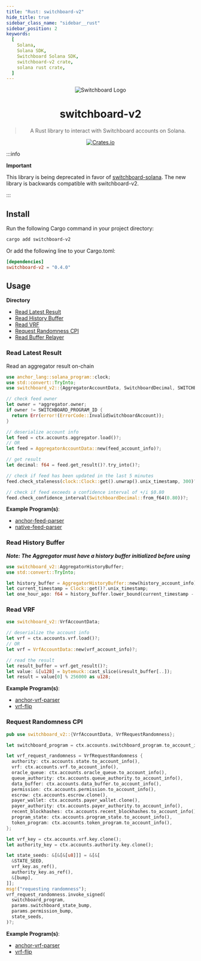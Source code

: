 ```yaml
---
title: "Rust: switchboard-v2"
hide_title: true
sidebar_class_name: "sidebar__rust"
sidebar_position: 2
keywords:
  [
    Solana,
    Solana SDK,
    Switchboard Solana SDK,
    switchboard-v2 crate,
    solana rust crate,
  ]
---
```


<div align="center">

![Switchboard Logo](https://github.com/switchboard-xyz/sbv2-core/raw/main/website/static/img/icons/switchboard/avatar.png)

# switchboard-v2

> A Rust library to interact with Switchboard accounts on Solana.

[![Crates.io](https://img.shields.io/crates/v/switchboard-v2?label=switchboard-v2&logo=rust)](https://crates.io/crates/switchboard-v2)

</div>

:::info

**Important**

This library is being deprecated in favor of
[switchboard-solana](/solana/rust). The new library is backwards
compatible with switchboard-v2.

:::

## Install

Run the following Cargo command in your project directory:

```bash
cargo add switchboard-v2
```

Or add the following line to your Cargo.toml:

```toml
[dependencies]
switchboard-v2 = "0.4.0"
```

## Usage

**Directory**

- [Read Latest Result](#read-latest-result)
- [Read History Buffer](#read-history-buffer)
- [Read VRF](#read-vrf)
- [Request Randomness CPI](#request-randomness-cpi)
- [Read Buffer Relayer](#read-buffer-relayer)

### Read Latest Result

Read an aggregator result on-chain

```rust
use anchor_lang::solana_program::clock;
use std::convert::TryInto;
use switchboard_v2::{AggregatorAccountData, SwitchboardDecimal, SWITCHBOARD_PROGRAM_ID};

// check feed owner
let owner = *aggregator.owner;
if owner != SWITCHBOARD_PROGRAM_ID {
  return Err(error!(ErrorCode::InvalidSwitchboardAccount));
}

// deserialize account info
let feed = ctx.accounts.aggregator.load()?;
// OR
let feed = AggregatorAccountData::new(feed_account_info)?;

// get result
let decimal: f64 = feed.get_result()?.try_into()?;

// check if feed has been updated in the last 5 minutes
feed.check_staleness(clock::Clock::get().unwrap().unix_timestamp, 300)?;

// check if feed exceeds a confidence interval of +/i $0.80
feed.check_confidence_interval(SwitchboardDecimal::from_f64(0.80))?;
```

**Example Program(s)**:

- [anchor-feed-parser](https://github.com/switchboard-xyz/sbv2-solana/blob/main/examples/feeds/01_feed_client/src/lib.rs)
- [native-feed-parser](https://github.com/switchboard-xyz/sbv2-solana/blob/main/examples/feeds/02_spl_native/src/lib.rs)

### Read History Buffer

**_Note: The Aggregator must have a history buffer initialized before using_**

```rust
use switchboard_v2::AggregatorHistoryBuffer;
use std::convert::TryInto;

let history_buffer = AggregatorHistoryBuffer::new(history_account_info)?;
let current_timestamp = Clock::get()?.unix_timestamp;
let one_hour_ago: f64 = history_buffer.lower_bound(current_timestamp - 3600).unwrap().try_into()?;
```

### Read VRF

```rust
use switchboard_v2::VrfAccountData;

// deserialize the account info
let vrf = ctx.accounts.vrf.load()?;
// OR
let vrf = VrfAccountData::new(vrf_account_info)?;

// read the result
let result_buffer = vrf.get_result()?;
let value: &[u128] = bytemuck::cast_slice(&result_buffer[..]);
let result = value[0] % 256000 as u128;
```

**Example Program(s)**:

- [anchor-vrf-parser](https://github.com/switchboard-xyz/sbv2-solana/blob/main/examples/vrf/01_vrf_client/src/actions/update_result.rs)
- [vrf-flip](https://github.com/switchboard-xyz/vrf-flip)

### Request Randomness CPI

```rust
pub use switchboard_v2::{VrfAccountData, VrfRequestRandomness};

let switchboard_program = ctx.accounts.switchboard_program.to_account_info();

let vrf_request_randomness = VrfRequestRandomness {
  authority: ctx.accounts.state.to_account_info(),
  vrf: ctx.accounts.vrf.to_account_info(),
  oracle_queue: ctx.accounts.oracle_queue.to_account_info(),
  queue_authority: ctx.accounts.queue_authority.to_account_info(),
  data_buffer: ctx.accounts.data_buffer.to_account_info(),
  permission: ctx.accounts.permission.to_account_info(),
  escrow: ctx.accounts.escrow.clone(),
  payer_wallet: ctx.accounts.payer_wallet.clone(),
  payer_authority: ctx.accounts.payer_authority.to_account_info(),
  recent_blockhashes: ctx.accounts.recent_blockhashes.to_account_info(),
  program_state: ctx.accounts.program_state.to_account_info(),
  token_program: ctx.accounts.token_program.to_account_info(),
};

let vrf_key = ctx.accounts.vrf.key.clone();
let authority_key = ctx.accounts.authority.key.clone();

let state_seeds: &[&[&[u8]]] = &[&[
  &STATE_SEED,
  vrf_key.as_ref(),
  authority_key.as_ref(),
  &[bump],
]];
msg!("requesting randomness");
vrf_request_randomness.invoke_signed(
  switchboard_program,
  params.switchboard_state_bump,
  params.permission_bump,
  state_seeds,
)?;
```

**Example Program(s)**:

- [anchor-vrf-parser](https://github.com/switchboard-xyz/sbv2-solana/blob/main/examples/vrf/01_vrf_client/src/actions/request_result.rs)
- [vrf-flip](https://github.com/switchboard-xyz/vrf-flip)
